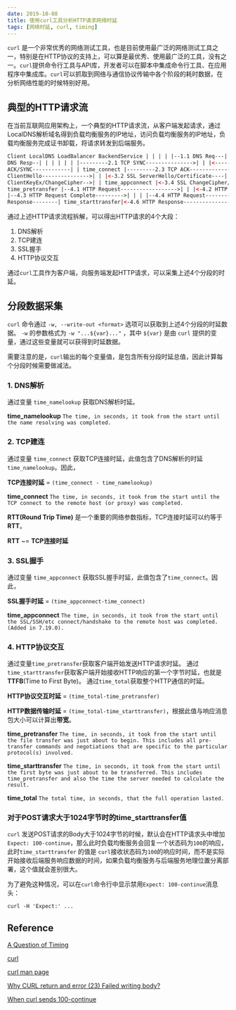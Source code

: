 ```yaml
---
date: 2019-10-08
title: 使用curl工具分析HTTP请求网络时延
tags: [网络时延, curl, timing]
---
```


`curl` 是一个非常优秀的网络测试工具，也是目前使用最广泛的网络测试工具之一，特别是在HTTP协议的支持上，可以算是最优秀、使用最广泛的工具，没有之一。`curl`提供命令行工具与API库，开发者可以在脚本中集成命令行工具、在应用程序中集成库。`curl`可以抓取到网络与通信协议传输中各个阶段的耗时数据，在分析网络性能的时候特别好用。

## 典型的HTTP请求流

在当前互联网应用架构上，一个典型的HTTP请求流，从客户端发起请求，通过LocalDNS解析域名得到负载均衡服务的IP地址，访问负载均衡服务的IP地址，负载均衡服务完成证书卸载，将请求转发到后端服务。

```html
Client LocalDNS LoadBalancer BackendService | | | | |--1.1 DNS Req---| | | time_namelookup |<-1.2
DNS Resp--| | | | | | |---------2.1 TCP SYNC--------------->| | |<--------2.2 TCP
ACK/SYNC------------| | time_connect |---------2.3 TCP ACK---------------->| | | | | |--3.1 SSL
ClientHello--------------->| | |<-3.2 SSL ServerHello/Certificate----| | |--3.3 SSL
ClientKeyEx/ChangeCipher-->| | time_appconnect |<-3.4 SSL ChangeCipher/Finished------| | | | |
time_pretransfer |--4.1 HTTP Request------------------>| | |<-4.2 HTTP StatusCode 100 Continue---| |
|--4.3 HTTP Request Complete--------->| | | |--4.4 HTTP Request-------->| | |<-4.5 HTTP
Response--------| time_starttransfer|<-4.6 HTTP Response------------------| | time_total | | |
```

通过上述HTTP请求流程拆解，可以得出HTTP请求的4个大段：

1. DNS解析
2. TCP建连
3. SSL握手
4. HTTP协议交互

通过`curl`工具作为客户端，向服务端发起HTTP请求，可以采集上述4个分段的时延。

## 分段数据采集

`curl` 命令通过 `-w, --write-out <format>` 选项可以获取到上述4个分段的时延数据。
`-w` 的参数格式为 `-w "...${var}..."` ，其中 `${var}` 是由 `curl` 提供的变量，通过这些变量就可以获得到时延数据。

需要注意的是，`curl`输出的每个变量值，是包含所有分段时延总值，因此计算每个分段时候需要做减法。

### 1. DNS解析

通过变量 `time_namelookup` 获取DNS解析时延。

**time_namelookup** `The time, in seconds, it took from the start until the name resolving was completed.`

### 2. TCP建连

通过变量 `time_connect` 获取TCP连接时延，此值包含了DNS解析的时延`time_namelookup`。因此，

**TCP连接时延** = `(time_connect - time_namelookup)`

**time_connect** `The time, in seconds, it took from the start until the TCP connect to the remote host (or proxy) was completed.`

**RTT(Round Trip Time)** 是一个重要的网络参数指标，TCP连接时延可以约等于**RTT**。

**RTT** ~= **TCP连接时延**

### 3. SSL握手

通过变量 `time_appconnect` 获取SSL握手时延，此值包含了`time_connect`。因此，

**SSL握手时延** = `(time_appconnect-time_connect)`

**time_appconnect** `The time, in seconds, it took from the start until the SSL/SSH/etc connect/handshake to the remote host was completed. (Added in 7.19.0).`

### 4. HTTP协议交互

通过变量`time_pretransfer`获取客户端开始发送HTTP请求时延。
通过`time_starttransfer`获取客户端开始接收HTTP响应的第一个字节时延，也就是 **TTFB**(Time to First Byte)。
通过`time_total`获取整个HTTP通信的时延。

**HTTP协议交互时延** = `(time_total-time_pretransfer)`

**HTTP数据传输时延** = `(time_total-time_starttransfer)`，根据此值与响应消息包大小可以计算出**带宽**。

**time_pretransfer** `The time, in seconds, it took from the start until the file transfer was just about to begin. This includes all pre-transfer commands and negotiations that are specific to the particular protocol(s) involved.`

**time_starttransfer** `The time, in seconds, it took from the start until the first byte was just about to be transferred. This includes time_pretransfer and also the time the server needed to calculate the result.`

**time_total** `The total time, in seconds, that the full operation lasted.`

### 对于POST请求大于1024字节时的time_starttransfer值

`curl` 发送POST请求的Body大于1024字节的时候，默认会在HTTP请求头中增加`Expect: 100-continue`，那么此时负载均衡服务会回复一个状态码为`100`的响应，此时`time_starttransfer` 的值是 `curl`接收状态码为`100`的响应时间，而不是实际开始接收后端服务响应数据的时间，如果负载均衡服务与后端服务地理位置分离部署，这个值就会差别很大。

为了避免这种情况，可以在`curl`命令行中显示禁用`Expect: 100-continue`消息头：

`curl -H 'Expect:' ...`

## Reference

[A Question of Timing](https://blog.cloudflare.com/a-question-of-timing/)

[curl](https://curl.haxx.se/)

[curl man page](https://curl.haxx.se/docs/manpage.html)

[Why CURL return and error (23) Failed writing body?](https://stackoverflow.com/questions/16703647/why-curl-return-and-error-23-failed-writing-body)

[When curl sends 100-continue](https://gms.tf/when-curl-sends-100-continue.html)
